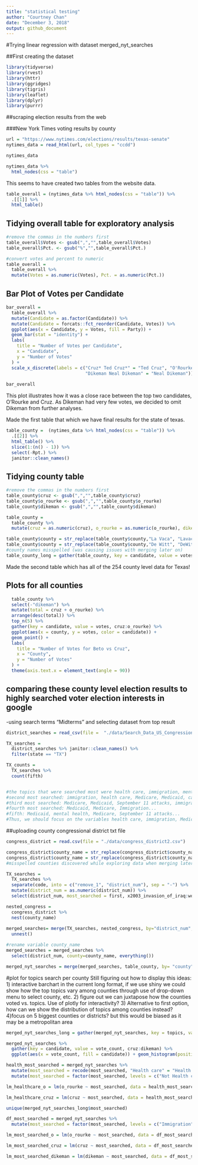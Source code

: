 ```yaml
---
title: "statistical testing"
author: "Courtney Chan"
date: "December 3, 2018"
output: github_document
---
```


#Trying linear regression with dataset merged_nyt_searches

##First creating the dataset


```r
library(tidyverse)
library(rvest)
library(httr)
library(ggridges)
library(tigris)
library(leaflet)
library(dplyr)
library(purrr)


```

##scraping election results from the web

###New York Times voting results by county

```r

url = "https://www.nytimes.com/elections/results/texas-senate"
nytimes_data = read_html(url, col_types = "ccdd")

nytimes_data

```

```r
nytimes_data %>% 
  html_nodes(css = "table")

```
This seems to have created two tables from the website data.

```r

table_overall = (nytimes_data %>% html_nodes(css = "table")) %>% 
  .[[1]] %>%
  html_table()
```

## Tidying overall table for exploratory analysis

```r
#remove the commas in the numbers first
table_overall$Votes <- gsub(",","",table_overall$Votes)
table_overall$Pct. <- gsub("%","",table_overall$Pct.)

#convert votes and percent to numeric
table_overall = 
  table_overall %>% 
  mutate(Votes = as.numeric(Votes), Pct. = as.numeric(Pct.))
```

## Bar Plot of Votes per Candidate

```r
bar_overall =
  table_overall %>% 
  mutate(Candidate = as.factor(Candidate)) %>% 
  mutate(Candidate = forcats::fct_reorder(Candidate, Votes)) %>% 
  ggplot(aes(x = Candidate, y = Votes, fill = Party)) +
  geom_bar(stat = "identity") +
  labs(
    title = "Number of Votes per Candidate",
    x = "Candidate",
    y = "Number of Votes"
  ) +
  scale_x_discrete(labels = c("Cruz* Ted Cruz*" = "Ted Cruz", "O'Rourke Beto O'Rourke" = "Beto O'Rourke",
                              "Dikeman Neal Dikeman" = "Neal Dikeman"))
  
bar_overall
```

This plot illustrates how it was a close race between the top two candidates, O'Rourke and Cruz. As Dikeman had very few votes, we decided to omit Dikeman from further analyses.

Made the first table that which we have final results for the state of texas.

```r

table_county =  (nytimes_data %>% html_nodes(css = "table")) %>% 
  .[[2]] %>%
  html_table() %>% 
  slice(1:(n() - 1)) %>% 
  select(-Rpt.) %>% 
  janitor::clean_names()

```

## Tidying county table

```r
#remove the commas in the numbers first
table_county$cruz <- gsub(",","",table_county$cruz)
table_county$o_rourke <- gsub(",","",table_county$o_rourke)
table_county$dikeman <- gsub(",","",table_county$dikeman)

table_county = 
  table_county %>% 
  mutate(cruz = as.numeric(cruz), o_rourke = as.numeric(o_rourke), dikeman = as.numeric(dikeman))

table_county$county = str_replace(table_county$county,"La Vaca", "Lavaca")
table_county$county = str_replace(table_county$county,"De Witt", "DeWitt")
#county names misspelled (was causing issues with merging later on)
table_county_long = gather(table_county, key = candidate, value = votes, cruz:dikeman)
```


Made the second table which has all of the 254 county level data for Texas!

## Plots for all counties

```r
  table_county %>% 
  select(-"dikeman") %>%
  mutate(total = cruz + o_rourke) %>% 
  arrange(desc(total)) %>% 
  top_n(5) %>% 
  gather(key = candidate, value = votes, cruz:o_rourke) %>% 
  ggplot(aes(x = county, y = votes, color = candidate)) +
  geom_point() +
  labs(
    title = "Number of Votes for Beto vs Cruz",
    x = "County",
    y = "Number of Votes"
  ) +
  theme(axis.text.x = element_text(angle = 90))

```




## comparing these county level election results to highly searched voter election interests in google
-using search terms "Midterms" and selecting dataset from top result

```r

district_searches = read_csv(file =  "./data/Search_Data_US_Congressional_District_26Sep2018.csv")

```


```r

TX_searches = 
  district_searches %>% janitor::clean_names() %>% 
  filter(state == "TX")

TX_counts = 
  TX_searches %>% 
  count(fifth)


#the topics that were searched most were health care, immigration, mental health, united nations
#second most searched: immigration, health care, Medicare, Medicaid, capital punishment
#third most searched: Medicare, Medicaid, September 11 attacks, immigration, 
#fourth most searched: Medicaid, Medicare, Immigration...
#fifth: Medicaid, mental health, Medicare, September 11 attacks...
#Thus, we should focus on the variables health care, immigration, Medicare, Medicaid, Mental health, September 11 attacks
```

##uploading county congressional district txt file

```r

congress_district = read.csv(file = "./data/congress_district2.csv") 

congress_district$county_name = str_replace(congress_district$county_name,"Sterlin", "Sterling")
congress_district$county_name = str_replace(congress_district$county_name,"MuCulloch","McCulloch")
#misspelled counties discovered while exploring data when merging later on
```

```r
TX_searches =
  TX_searches %>% 
  separate(code, into = c("remove_1", "district_num"), sep = "-") %>% 
  mutate(district_num = as.numeric(district_num)) %>% 
  select(district_num, most_searched = first, x2003_invasion_of_iraq:womens_health) 

nested_congress =
  congress_district %>% 
  nest(county_name) 
	
merged_searches= merge(TX_searches, nested_congress, by="district_num", all=TRUE) %>% 
  unnest() 

#rename variable county_name
merged_searches = merged_searches %>% 
  select(district_num, county=county_name, everything())

merged_nyt_searches = merge(merged_searches, table_county, by= "county", all=TRUE)

```

#plot for topics search per county
Still figuring out how to display this
ideas: 1) interactive barchart in the current long format, if we use shiny we could show how the top topics vary among counties through use of drop-down menu to select county, etc.
2) figure out we can juxtapose how the counties voted vs. topics. Use of plotly for interactivity?
3) Alternative to first option, how can we show the distribution of topics among counties instead?
4)focus on 5 biggest counties or districts? but this would be biased as it may be a metropolitan area
```r
merged_nyt_searches_long = gather(merged_nyt_searches, key = topics, value = search_interest, health_care:september_11_attacks)

```

```r

merged_nyt_searches %>% 
  gather(key = candidate, value = vote_count, cruz:dikeman) %>% 
  ggplot(aes(x = vote_count, fill = candidate)) + geom_histogram(position = "dodge")

```

```r

health_most_searched = merged_nyt_searches %>% 
  mutate(most_searched = recode(most_searched, "Health care" = "Health care", .default = "Not Health care")) %>% 
  mutate(most_searched = factor(most_searched, levels = c("Not Health care", "Health care")))

lm_healthcare_o = lm(o_rourke ~ most_searched, data = health_most_searched) %>% broom::tidy()

lm_healthcare_cruz = lm(cruz ~ most_searched, data = health_most_searched) %>% broom::tidy()

```

```r

unique(merged_nyt_searches_long$most_searched)

df_most_searched = merged_nyt_searches %>% 
  mutate(most_searched = factor(most_searched, levels = c("Immigration", "United Nations", "Mental health", "Health care")))

lm_most_searched_o = lm(o_rourke ~ most_searched, data = df_most_searched) %>% broom::tidy()

lm_most_searched_cruz = lm(cruz ~ most_searched, data = df_most_searched) %>% broom::tidy()

lm_most_searched_dikeman = lm(dikeman ~ most_searched, data = df_most_searched) %>% broom::tidy()

```
